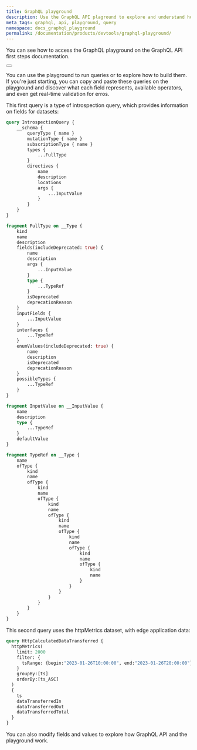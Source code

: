 ```yaml
---
title: GraphQL playground
description: Use the GraphQL API plaground to explore and understand how it works.
meta_tags: graphql, api, playground, query
namespace: docs_graphql_playground
permalink: /documentation/products/devtools/graphql-playground/
---
```



You can see how to access the GraphQL playground on the GraphQL API first steps documentation.

<Button href="/en/documentation/products/graphql-api-first-steps/#accessing-graphql-playground" text="access graphql playground" variant="secondary"></Button>

You can use the playground to run queries or to explore how to build them. If you're just starting, you can copy and paste these queries on the playground and discover what each field represents, available operators, and even get real-time validation for erros.

This first query is a type of introspection query, which provides information on fields for datasets:

```graphql
query IntrospectionQuery {
    __schema {
        queryType { name }
        mutationType { name }
        subscriptionType { name }
        types {
            ...FullType       
        }
        directives {
            name
            description
            locations
            args {
                ...InputValue        
            }
        }
    }
}

fragment FullType on __Type {
    kind
    name
    description
    fields(includeDeprecated: true) {
        name
        description
        args {
            ...InputValue
        }
        type {
            ...TypeRef
        }
        isDeprecated
        deprecationReason
    }
    inputFields {
        ...InputValue
    }
    interfaces {
        ...TypeRef
    }
    enumValues(includeDeprecated: true) {
        name
        description
        isDeprecated
        deprecationReason
    }
    possibleTypes {
        ...TypeRef
    }
}

fragment InputValue on __InputValue {
    name
    description
    type { 
        ...TypeRef 
    }
    defaultValue
}

fragment TypeRef on __Type {
    name
    ofType {
        kind
        name
        ofType {
            kind
            name
            ofType {
                kind
                name
                ofType {
                    kind
                    name
                    ofType {
                        kind
                        name
                        ofType {
                            kind
                            name
                            ofType {
                                kind
                                name
                            }
                        }
                    }
                }
            }
        }
    }
}
```

This second query uses the httpMetrics dataset, with edge application data:

```graphql
query HttpCalculatedDataTransferred {
  httpMetrics(
    limit: 2000
    filter: {
      tsRange: {begin:"2023-01-26T10:00:00", end:"2023-01-26T20:00:00"}
    }
    groupBy:[ts]
    orderBy:[ts_ASC]
  )
  {
    ts
    dataTransferredIn
    dataTransferredOut
    dataTransferredTotal
  }
}
```

You can also modify fields and values to explore how GraphQL API and the playground work.